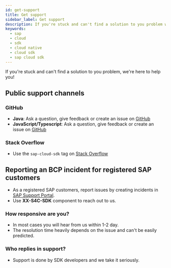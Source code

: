 ```yaml
---
id: get-support
title: Get support
sidebar_label: Get support
description: If you're stuck and can't find a solution to you problem with SAP Cloud SDK we're here to help you!
keywords:
  - sap
  - cloud
  - sdk
  - cloud native
  - cloud sdk
  - sap cloud sdk
---
```


If you're stuck and can't find a solution to you problem, we're here to help you!

## Public support channels

### GitHub

- **Java**: Ask a question, give feedback or create an issue on [GitHub](https://github.com/SAP/cloud-sdk/issues/new/choose)
- **JavaScript/Typescript**: Ask a question, give feedback or create an issue on [GitHub](https://github.com/SAP/cloud-sdk-js/issues/new/choose)

### Stack Overflow

- Use the `sap-cloud-sdk` tag on [Stack Overflow](https://stackoverflow.com/questions/tagged/sap-cloud-sdk)

## Reporting an BCP incident for registered SAP customers

- As a registered SAP customers, report issues by creating incidents in [SAP Support Portal](http://help.sap.com/disclaimer?site=https://support.sap.com/home.html).
- Use **XX-S4C-SDK** component to reach out to us.

### How responsive are you?

- In most cases you will hear from us within 1-2 day.
- The resolution time heavily depends on the issue and can't be easily predicted.

### Who replies in support?

- Support is done by SDK developers and we take it seriously.
